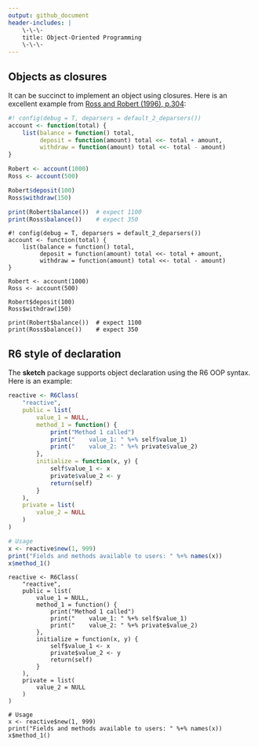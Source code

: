 ```yaml
---
output: github_document
header-includes: |
    \-\-\-  
    title: Object-Oriented Programming  
    \-\-\-
---    
```


## Objects as closures

It can be succinct to implement an object using closures. Here is an excellent example from [Ross and Robert (1996), p.304](https://www.stat.auckland.ac.nz/~ihaka/downloads/R-paper.pdf):

```r
#! config(debug = T, deparsers = default_2_deparsers())
account <- function(total) {
    list(balance = function() total,
         deposit = function(amount) total <<- total + amount,
         withdraw = function(amount) total <<- total - amount)
}

Robert <- account(1000)
Ross <- account(500)

Robert$deposit(100)
Ross$withdraw(150)

print(Robert$balance())  # expect 1100
print(Ross$balance())    # expect 350
```

```sketch
#! config(debug = T, deparsers = default_2_deparsers())
account <- function(total) {
    list(balance = function() total,
         deposit = function(amount) total <<- total + amount,
         withdraw = function(amount) total <<- total - amount)
}

Robert <- account(1000)
Ross <- account(500)

Robert$deposit(100)
Ross$withdraw(150)

print(Robert$balance())  # expect 1100
print(Ross$balance())    # expect 350
```



## R6 style of declaration

The __sketch__ package supports object declaration using the R6 OOP syntax. Here is an example:

```r
reactive <- R6Class(
    "reactive", 
    public = list(
        value_1 = NULL,
        method_1 = function() {
            print("Method 1 called")
            print("    value_1: " %+% self$value_1)
            print("    value_2: " %+% private$value_2)
        },
        initialize = function(x, y) {
            self$value_1 <- x
            private$value_2 <- y
            return(self)
        }
    ), 
    private = list(
        value_2 = NULL
    )
)

# Usage
x <- reactive$new(1, 999)
print("Fields and methods available to users: " %+% names(x))
x$method_1()
```


```sketch
reactive <- R6Class(
    "reactive", 
    public = list(
        value_1 = NULL,
        method_1 = function() {
            print("Method 1 called")
            print("    value_1: " %+% self$value_1)
            print("    value_2: " %+% private$value_2)
        },
        initialize = function(x, y) {
            self$value_1 <- x
            private$value_2 <- y
            return(self)
        }
    ), 
    private = list(
        value_2 = NULL
    )
)

# Usage
x <- reactive$new(1, 999)
print("Fields and methods available to users: " %+% names(x))
x$method_1()
```




<link href="../css/docs-styles.css" rel="stylesheet"></link>
